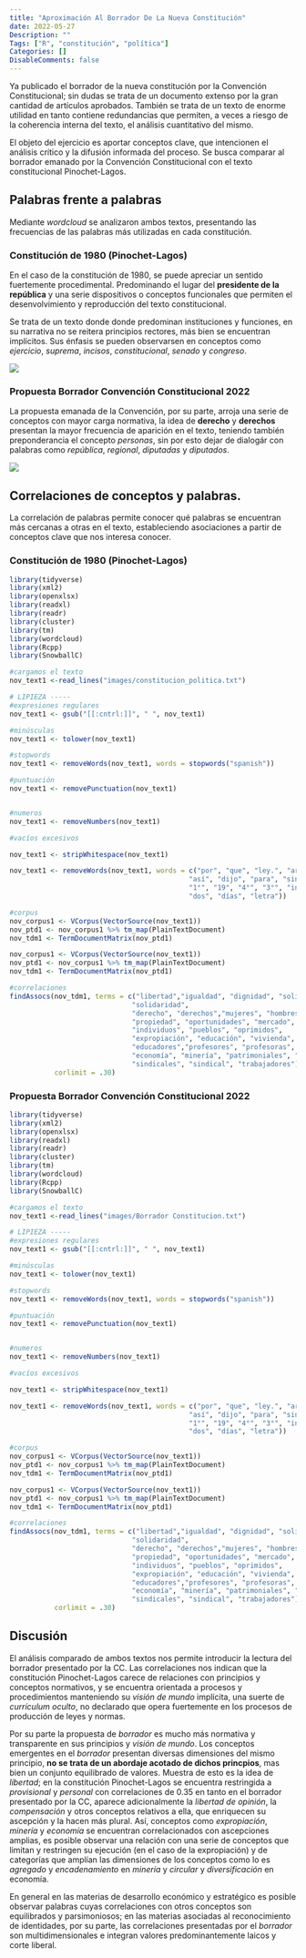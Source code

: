 ```yaml
---
title: "Aproximación Al Borrador De La Nueva Constitución"
date: 2022-05-27
Description: ""
Tags: ["R", "constitución", "política"]
Categories: []
DisableComments: false
---
```


Ya publicado el borrador de la nueva constitución por la Convención Constitucional; sin dudas se trata de un documento extenso por la gran cantidad de artículos aprobados. También se trata de un texto de enorme utilidad en tanto contiene redundancias que permiten, a veces a riesgo de la coherencia interna del texto, el análisis cuantitativo del mismo.

El objeto del ejercicio es aportar conceptos clave, que intencionen el análisis crítico y la difusión informada del proceso. Se busca comparar al borrador emanado por la Convención Constitucional con el texto constitucional Pinochet-Lagos.

## Palabras frente a palabras

Mediante _wordcloud_ se analizaron ambos textos, presentando las frecuencias de las palabras más utilizadas en cada constitución.


### Constitución de 1980 (Pinochet-Lagos)

En el caso de la constitución de 1980, se puede apreciar un sentido fuertemente procedimental. Predominando el lugar del **presidente de la república** y una serie dispositivos o conceptos funcionales que permiten el desenvolvimiento y reproducción del texto constitucional. 

Se trata de un texto donde donde predominan instituciones y funciones, en su narrativa no se reitera principios rectores, más bien se encuentran implícitos. Sus énfasis se pueden observarsen en conceptos como _ejercicio_, _suprema_, _incisos_, _constitucional_, _senado_ y _congreso_.

![](images/wordcloud_const1980.png)

### Propuesta Borrador Convención Constitucional 2022

La propuesta emanada de la Convención, por su parte, arroja una serie de conceptos con mayor carga normativa, la idea de **derecho** y **derechos** presentan la mayor frecuencia de aparición en el texto, teniendo también preponderancia el concepto _personas_, sin por esto dejar de dialogár con palabras como _república_, _regional_, _diputadas_ y _diputados_.

![](images/wordfcloud_nc.png)

## Correlaciones de conceptos y palabras.

La correlación de palabras permite conocer qué palabras se encuentran más cercanas a otras en el texto, estableciendo asociaciones a partir de conceptos clave que nos interesa conocer.

### Constitución de 1980 (Pinochet-Lagos)



```r
library(tidyverse)
library(xml2)
library(openxlsx)
library(readxl) 
library(readr)
library(cluster)
library(tm)
library(wordcloud)
library(Rcpp)
library(SnowballC) 

#cargamos el texto
nov_text1 <-read_lines("images/constitucion_politica.txt")

# LIPIEZA -----
#expresiones regulares
nov_text1 <- gsub("[[:cntrl:]]", " ", nov_text1)

#minúsculas
nov_text1 <- tolower(nov_text1)

#stopwords
nov_text1 <- removeWords(nov_text1, words = stopwords("spanish"))

#puntuación
nov_text1 <- removePunctuation(nov_text1)


#numeros
nov_text1 <- removeNumbers(nov_text1)

#vacíos excesivos

nov_text1 <- stripWhitespace(nov_text1)

nov_text1 <- removeWords(nov_text1, words = c("por", "que", "ley.", "artículo",
                                            "así", "dijo", "para", "sin", "del",
                                            "1°", "19", "4°", "3°", "inciso", "ley",
                                            "dos", "días", "letra"))

#corpus
nov_corpus1 <- VCorpus(VectorSource(nov_text1)) 
nov_ptd1 <- nov_corpus1 %>% tm_map(PlainTextDocument)
nov_tdm1 <- TermDocumentMatrix(nov_ptd1)

nov_corpus1 <- VCorpus(VectorSource(nov_text1)) 
nov_ptd1 <- nov_corpus1 %>% tm_map(PlainTextDocument)
nov_tdm1 <- TermDocumentMatrix(nov_ptd1)

#correlaciones
findAssocs(nov_tdm1, terms = c("libertad","igualdad", "dignidad", "solidario",
                              "solidaridad",
                              "derecho", "derechos","mujeres", "hombres",
                              "propiedad", "oportunidades", "mercado",
                              "individuos", "pueblos", "oprimidos",
                              "expropiación", "educación", "vivienda",
                              "educadores","profesores", "profesoras",
                              "economía", "minería", "patrimoniales", "patrimonio", "autonomía",
                              "sindicales", "sindical", "trabajadores"),
           corlimit = .30)

```


### Propuesta Borrador Convención Constitucional 2022



```r
library(tidyverse)
library(xml2)
library(openxlsx)
library(readxl) 
library(readr)
library(cluster)
library(tm)
library(wordcloud)
library(Rcpp)
library(SnowballC) 

#cargamos el texto
nov_text1 <-read_lines("images/Borrador Constitucion.txt")

# LIPIEZA -----
#expresiones regulares
nov_text1 <- gsub("[[:cntrl:]]", " ", nov_text1)

#minúsculas
nov_text1 <- tolower(nov_text1)

#stopwords
nov_text1 <- removeWords(nov_text1, words = stopwords("spanish"))

#puntuación
nov_text1 <- removePunctuation(nov_text1)


#numeros
nov_text1 <- removeNumbers(nov_text1)

#vacíos excesivos

nov_text1 <- stripWhitespace(nov_text1)

nov_text1 <- removeWords(nov_text1, words = c("por", "que", "ley.", "artículo",
                                            "así", "dijo", "para", "sin", "del",
                                            "1°", "19", "4°", "3°", "inciso", "ley",
                                            "dos", "días", "letra"))

#corpus
nov_corpus1 <- VCorpus(VectorSource(nov_text1)) 
nov_ptd1 <- nov_corpus1 %>% tm_map(PlainTextDocument)
nov_tdm1 <- TermDocumentMatrix(nov_ptd1)

nov_corpus1 <- VCorpus(VectorSource(nov_text1)) 
nov_ptd1 <- nov_corpus1 %>% tm_map(PlainTextDocument)
nov_tdm1 <- TermDocumentMatrix(nov_ptd1)

#correlaciones
findAssocs(nov_tdm1, terms = c("libertad","igualdad", "dignidad", "solidario",
                              "solidaridad",
                              "derecho", "derechos","mujeres", "hombres",
                              "propiedad", "oportunidades", "mercado",
                              "individuos", "pueblos", "oprimidos",
                              "expropiación", "educación", "vivienda",
                              "educadores","profesores", "profesoras",
                              "economía", "minería", "patrimoniales", "patrimonio", "autonomía",
                              "sindicales", "sindical", "trabajadores"),
           corlimit = .30)

```

## Discusión

El análisis comparado de ambos textos nos permite introducir la lectura del borrador presentado por la CC. Las correlaciones nos indican que la constitución Pinochet-Lagos carece de relaciones con principios y conceptos normativos, y se encuentra orientada a procesos y procedimientos manteniendo su _visión de mundo_ implícita, una suerte de _currículum oculto_, no declarado que opera fuertemente en los procesos de producción de leyes y normas. 

Por su parte la propuesta de _borrador_ es mucho más normativa y transparente en sus principios y _visión de mundo_. Los conceptos emergentes en el _borrador_ presentan diversas dimensiones del mismo principio, **no se trata de un abordaje acotado de dichos princpios**, mas bien un conjunto equilibrado de valores. Muestra de esto es la idea de _libertad_; en la constitución Pinochet-Lagos se encuentra restringida a _provisional_ y _personal_ con correlaciones de 0.35 en tanto en el borrador presentado por la CC, aparece adicionalmente la _libertad de opinión_, la _compensación_ y otros conceptos relativos a ella, que enriquecen su ascepción y la hacen más plural. Así, conceptos como _expropiación_, _minería_ y _economía_ se encuentran correlacionados con ascepciones amplias, es posible observar una relación con una serie de conceptos que limitan y restringen su ejecución (en el caso de la expropiación) y de categorías que amplían las dimensiones de los conceptos como lo es _agregado_ y _encadenamiento_ en _minería_ y _circular_ y _diversificación_ en economía.

En general en las materias de desarrollo económico y estratégico es posible observar palabras cuyas correlaciones con otros conceptos son equilibrados y parsimoniosos; en las materias asociadas al reconocimiento de identidades, por su parte, las correlaciones presentadas por el _borrador_ son multidimensionales e integran valores predominantemente laicos y corte liberal.





